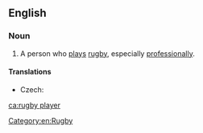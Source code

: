 ==English==

===Noun===
{{en-noun|head=[[rugby]] [[player]]}}

# A person who [[play]]s [[rugby]], especially [[professionally]].

====Translations====
{{trans-top|one who plays rugby}}
* Czech: {{t|cs|ragbista|m}}
{{trans-mid}}
{{trans-bottom}}

[[Category:en:Rugby]]

[[ca:rugby player]]